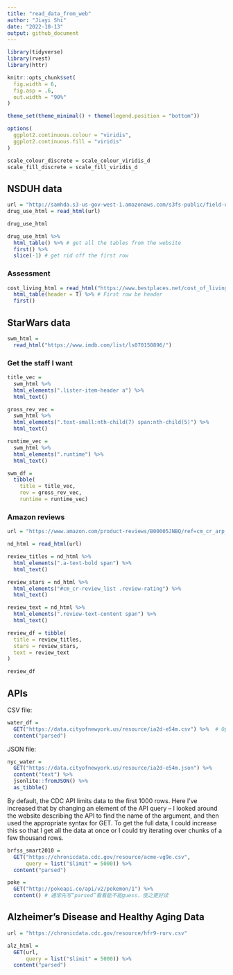 ```yaml
---
title: "read_data_from_web"
author: "Jiayi Shi"
date: "2022-10-13"
output: github_document
---
```


```r
library(tidyverse)
library(rvest)
library(httr)

knitr::opts_chunk$set(
  fig.width = 6,
  fig.asp = .6,
  out.width = "90%"
)

theme_set(theme_minimal() + theme(legend.position = "bottom"))

options(
  ggplot2.continuous.colour = "viridis",
  ggplot2.continuous.fill = "viridis"
)

scale_colour_discrete = scale_colour_viridis_d
scale_fill_discrete = scale_fill_viridis_d
```

## NSDUH data

```r
url = "http://samhda.s3-us-gov-west-1.amazonaws.com/s3fs-public/field-uploads/2k15StateFiles/NSDUHsaeShortTermCHG2015.htm"
drug_use_html = read_html(url)

drug_use_html
```


```r
drug_use_html %>%
  html_table() %>% # get all the tables from the website
  first() %>% 
  slice(-1) # get rid off the first row
```

### Assessment

```r
cost_living_html = read_html("https://www.bestplaces.net/cost_of_living/city/new_york/new_york") %>% 
  html_table(header = T) %>% # First row be header
  first()
```


## StarWars data

```r
swm_html = 
  read_html("https://www.imdb.com/list/ls070150896/")
```

### Get the staff I want

```r
title_vec = 
  swm_html %>%
  html_elements(".lister-item-header a") %>%
  html_text()

gross_rev_vec = 
  swm_html %>%
  html_elements(".text-small:nth-child(7) span:nth-child(5)") %>%
  html_text()

runtime_vec = 
  swm_html %>%
  html_elements(".runtime") %>%
  html_text()

swm_df = 
  tibble(
    title = title_vec,
    rev = gross_rev_vec,
    runtime = runtime_vec)
```

### Amazon reviews

```r
url = "https://www.amazon.com/product-reviews/B00005JNBQ/ref=cm_cr_arp_d_viewopt_rvwer?ie=UTF8&reviewerType=avp_only_reviews&sortBy=recent&pageNumber=1"

nd_html = read_html(url)

review_titles = nd_html %>% 
  html_elements(".a-text-bold span") %>% 
  html_text()

review_stars = nd_html %>% 
  html_elements("#cm_cr-review_list .review-rating") %>% 
  html_text()

review_text = nd_html %>% 
  html_elements(".review-text-content span") %>% 
  html_text()

review_df = tibble(
  title = review_titles,
  stars = review_stars,
  text = review_text
)

review_df
```


## APIs

CSV file:  
```r
water_df = 
  GET("https://data.cityofnewyork.us/resource/ia2d-e54m.csv") %>%  # OpenDate dataset API CSV (JSON difficult to operate)
  content("parsed")
```

JSON file:  
```r
nyc_water = 
  GET("https://data.cityofnewyork.us/resource/ia2d-e54m.json") %>% 
  content("text") %>%
  jsonlite::fromJSON() %>%
  as_tibble()
```

By default, the CDC API limits data to the first 1000 rows. Here I’ve increased that by changing an element of the API query – I looked around the website describing the API to find the name of the argument, and then used the appropriate syntax for GET. To get the full data, I could increase this so that I get all the data at once or I could try iterating over chunks of a few thousand rows.
```r
brfss_smart2010 = 
  GET("https://chronicdata.cdc.gov/resource/acme-vg9e.csv",
      query = list("$limit" = 5000)) %>% 
  content("parsed")
```


```r
poke = 
  GET("http://pokeapi.co/api/v2/pokemon/1") %>%
  content() # 通常先写“parsed”看看能不能guess，使之更好读
```


## Alzheimer's Disease and Healthy Aging Data

```r
url = "https://chronicdata.cdc.gov/resource/hfr9-rurv.csv"

alz_html = 
  GET(url,
      query = list("$limit" = 5000)) %>%
  content("parsed")

```


